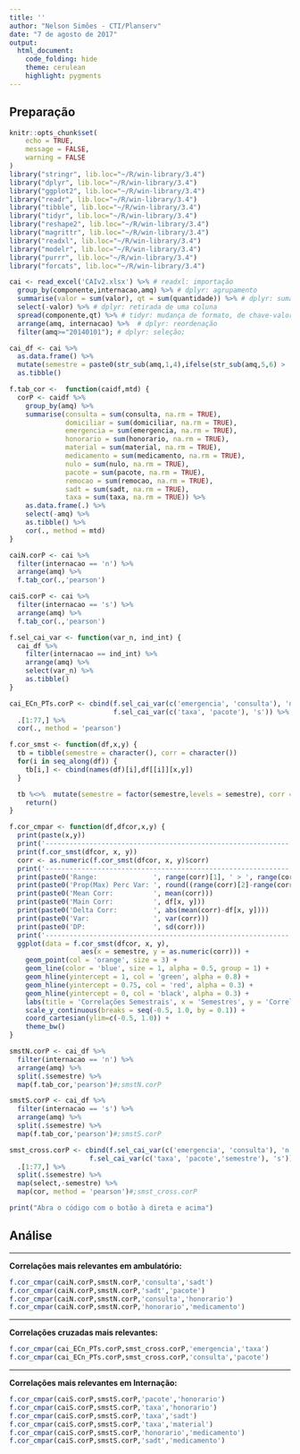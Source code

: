 ```yaml
---
title: ''
author: "Nelson Simões - CTI/Planserv"
date: "7 de agosto de 2017"
output:
  html_document:
    code_folding: hide
    theme: cerulean
    highlight: pygments
---
```


## Preparação

```r
knitr::opts_chunk$set(
	echo = TRUE,
	message = FALSE,
	warning = FALSE
)
library("stringr", lib.loc="~/R/win-library/3.4")
library("dplyr", lib.loc="~/R/win-library/3.4")
library("ggplot2", lib.loc="~/R/win-library/3.4")
library("readr", lib.loc="~/R/win-library/3.4")
library("tibble", lib.loc="~/R/win-library/3.4")
library("tidyr", lib.loc="~/R/win-library/3.4")
library("reshape2", lib.loc="~/R/win-library/3.4")
library("magrittr", lib.loc="~/R/win-library/3.4")
library("readxl", lib.loc="~/R/win-library/3.4")
library("modelr", lib.loc="~/R/win-library/3.4")
library("purrr", lib.loc="~/R/win-library/3.4")
library("forcats", lib.loc="~/R/win-library/3.4")

cai <- read_excel('CAIv2.xlsx') %>% # readxl: importação
  group_by(componente,internacao,amq) %>% # dplyr: agrupamento
  summarise(valor = sum(valor), qt = sum(quantidade)) %>% # dplyr: sumarização
  select(-valor) %>% # dplyr: retirada de uma coluna
  spread(componente,qt) %>% # tidyr: mudança de formato, de chave-valor para colunas
  arrange(amq, internacao) %>%  # dplyr: reordenação
  filter(amq>="20140101"); # dplyr: seleção;

cai_df <- cai %>% 
  as.data.frame() %>% 
  mutate(semestre = paste0(str_sub(amq,1,4),ifelse(str_sub(amq,5,6) > '06','02','01'))) %>% 
  as.tibble()

f.tab_cor <-  function(caidf,mtd) {
  corP <- caidf %>%  
    group_by(amq) %>% 
    summarise(consulta = sum(consulta, na.rm = TRUE), 
              domiciliar = sum(domiciliar, na.rm = TRUE), 
              emergencia = sum(emergencia, na.rm = TRUE), 
              honorario = sum(honorario, na.rm = TRUE), 
              material = sum(material, na.rm = TRUE), 
              medicamento = sum(medicamento, na.rm = TRUE), 
              nulo = sum(nulo, na.rm = TRUE), 
              pacote = sum(pacote, na.rm = TRUE), 
              remocao = sum(remocao, na.rm = TRUE), 
              sadt = sum(sadt, na.rm = TRUE), 
              taxa = sum(taxa, na.rm = TRUE)) %>% 
    as.data.frame(.) %>%
    select(-amq) %>% 
    as.tibble() %>% 
    cor(., method = mtd)
}

caiN.corP <- cai %>%
  filter(internacao == 'n') %>% 
  arrange(amq) %>%
  f.tab_cor(.,'pearson')

caiS.corP <- cai %>%
  filter(internacao == 's') %>% 
  arrange(amq) %>% 
  f.tab_cor(.,'pearson')

f.sel_cai_var <- function(var_n, ind_int) {
  cai_df %>%
    filter(internacao == ind_int) %>% 
    arrange(amq) %>% 
    select(var_n) %>% 
    as.tibble()  
}

cai_ECn_PTs.corP <- cbind(f.sel_cai_var(c('emergencia', 'consulta'), 'n'),
                          f.sel_cai_var(c('taxa', 'pacote'), 's')) %>% 
  .[1:77,] %>% 
  cor(., method = 'pearson')

f.cor_smst <- function(df,x,y) {
  tb = tibble(semestre = character(), corr = character())
  for(i in seq_along(df)) {
    tb[i,] <- cbind(names(df)[i],df[[i]][x,y])
  }

  tb %<>%  mutate(semestre = factor(semestre,levels = semestre), corr = as.double(corr)) %>% 
    return()
}

f.cor_cmpar <- function(df,dfcor,x,y) {
  print(paste(x,y))
  print('-------------------------------------------------------------')  
  print(f.cor_smst(dfcor, x, y))
  corr <- as.numeric(f.cor_smst(dfcor, x, y)$corr)
  print('-------------------------------------------------------------')
  print(paste0('Range:              ', range(corr)[1], ' > ', range(corr)[2]))
  print(paste0('Prop(Max) Perc Var: ', round((range(corr)[2]-range(corr)[1])/range(corr)[2],4)*100))
  print(paste0('Mean Corr:          ', mean(corr)))
  print(paste0('Main Corr:          ', df[x, y]))
  print(paste0('Delta Corr:         ', abs(mean(corr)-df[x, y])))
  print(paste0('Var:                ', var(corr)))
  print(paste0('DP:                 ', sd(corr)))
  print('-------------------------------------------------------------')  
  ggplot(data = f.cor_smst(dfcor, x, y),
                  aes(x = semestre, y = as.numeric(corr))) +
    geom_point(col = 'orange', size = 3) +
    geom_line(color = 'blue', size = 1, alpha = 0.5, group = 1) +
    geom_hline(yintercept = 1, col = 'green', alpha = 0.8) +
    geom_hline(yintercept = 0.75, col = 'red', alpha = 0.3) +    
    geom_hline(yintercept = 0, col = 'black', alpha = 0.3) + 
    labs(title = 'Correlações Semestrais', x = 'Semestres', y = 'Correlação') + 
    scale_y_continuous(breaks = seq(-0.5, 1.0, by = 0.1)) +
    coord_cartesian(ylim=c(-0.5, 1.0)) +
    theme_bw()  
}

smstN.corP <- cai_df %>% 
  filter(internacao == 'n') %>% 
  arrange(amq) %>%  
  split(.$semestre) %>% 
  map(f.tab_cor,'pearson')#;smstN.corP

smstS.corP <- cai_df %>% 
  filter(internacao == 's') %>% 
  arrange(amq) %>%  
  split(.$semestre) %>% 
  map(f.tab_cor,'pearson')#;smstS.corP

smst_cross.corP <- cbind(f.sel_cai_var(c('emergencia', 'consulta'), 'n'),
                    f.sel_cai_var(c('taxa', 'pacote','semestre'), 's')) %>%   
  .[1:77,] %>% 
  split(.$semestre) %>%
  map(select,-semestre) %>%
  map(cor, method = 'pearson')#;smst_cross.corP

print("Abra o código com o botão à direta e acima")

```

## Análise

---

**Correlações mais relevantes em ambulatório:**
```r
f.cor_cmpar(caiN.corP,smstN.corP,'consulta','sadt')
f.cor_cmpar(caiN.corP,smstN.corP,'sadt','pacote')
f.cor_cmpar(caiN.corP,smstN.corP,'consulta','honorario')
f.cor_cmpar(caiN.corP,smstN.corP,'honorario','medicamento')
```

---

**Correlações cruzadas mais relevantes:**
```r
f.cor_cmpar(cai_ECn_PTs.corP,smst_cross.corP,'emergencia','taxa')
f.cor_cmpar(cai_ECn_PTs.corP,smst_cross.corP,'consulta','pacote')
```

---

**Correlações mais relevantes em Internação:**
```r
f.cor_cmpar(caiS.corP,smstS.corP,'pacote','honorario')
f.cor_cmpar(caiS.corP,smstS.corP,'taxa','honorario')
f.cor_cmpar(caiS.corP,smstS.corP,'taxa','sadt')
f.cor_cmpar(caiS.corP,smstS.corP,'taxa','material')
f.cor_cmpar(caiS.corP,smstS.corP,'honorario','medicamento')
f.cor_cmpar(caiS.corP,smstS.corP,'sadt','medicamento')
```
